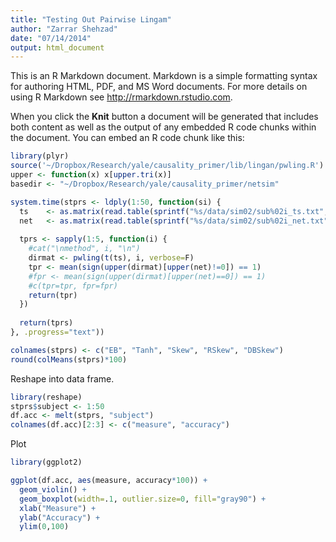 ```yaml
---
title: "Testing Out Pairwise Lingam"
author: "Zarrar Shehzad"
date: "07/14/2014"
output: html_document
---
```


This is an R Markdown document. Markdown is a simple formatting syntax for authoring HTML, PDF, and MS Word documents. For more details on using R Markdown see <http://rmarkdown.rstudio.com>.

When you click the **Knit** button a document will be generated that includes both content as well as the output of any embedded R code chunks within the document. You can embed an R code chunk like this:

```r
library(plyr)
source('~/Dropbox/Research/yale/causality_primer/lib/lingan/pwling.R')
upper <- function(x) x[upper.tri(x)]
basedir <- "~/Dropbox/Research/yale/causality_primer/netsim"

system.time(stprs <- ldply(1:50, function(si) {
  ts    <- as.matrix(read.table(sprintf("%s/data/sim02/sub%02i_ts.txt", basedir, si)))
  net   <- as.matrix(read.table(sprintf("%s/data/sim02/sub%02i_net.txt", basedir, si)))
  
  tprs <- sapply(1:5, function(i) {
    #cat("\nmethod", i, "\n")
    dirmat <- pwling(t(ts), i, verbose=F)
    tpr <- mean(sign(upper(dirmat)[upper(net)!=0]) == 1)
    #fpr <- mean(sign(upper(dirmat)[upper(net)==0]) == 1)
    #c(tpr=tpr, fpr=fpr)
    return(tpr)
  })
  
  return(tprs)
}, .progress="text"))

colnames(stprs) <- c("EB", "Tanh", "Skew", "RSkew", "DBSkew")
round(colMeans(stprs)*100)
```

Reshape into data frame.

```r
library(reshape)
stprs$subject <- 1:50
df.acc <- melt(stprs, "subject")
colnames(df.acc)[2:3] <- c("measure", "accuracy")
```

Plot

```r
library(ggplot2)

ggplot(df.acc, aes(measure, accuracy*100)) + 
  geom_violin() + 
  geom_boxplot(width=.1, outlier.size=0, fill="gray90") + 
  xlab("Measure") + 
  ylab("Accuracy") + 
  ylim(0,100)
```



